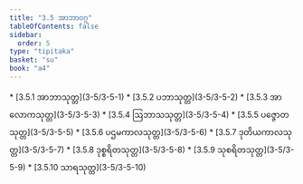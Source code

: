 ```yaml
---
title: "3.5 အာဘာဝဂ္ဂ"
tableOfContents: false
sidebar:
  order: 5
type: "tipitaka"
basket: "su"
book: "a4"
---
```



<DynamicBreadcrumb />



<TableOfContents book="a4" section="3.5">
* [3.5.1 အာဘာသုတ္တ](3-5/3-5-1)
* [3.5.2 ပဘာသုတ္တ](3-5/3-5-2)
* [3.5.3 အာလောကသုတ္တ](3-5/3-5-3)
* [3.5.4 ဩဘာသသုတ္တ](3-5/3-5-4)
* [3.5.5 ပဇ္ဇောတသုတ္တ](3-5/3-5-5)
* [3.5.6 ပဌမကာလသုတ္တ](3-5/3-5-6)
* [3.5.7 ဒုတိယကာလသုတ္တ](3-5/3-5-7)
* [3.5.8 ဒုစ္စရိတသုတ္တ](3-5/3-5-8)
* [3.5.9 သုစရိတသုတ္တ](3-5/3-5-9)
* [3.5.10 သာရသုတ္တ](3-5/3-5-10)
</TableOfContents>